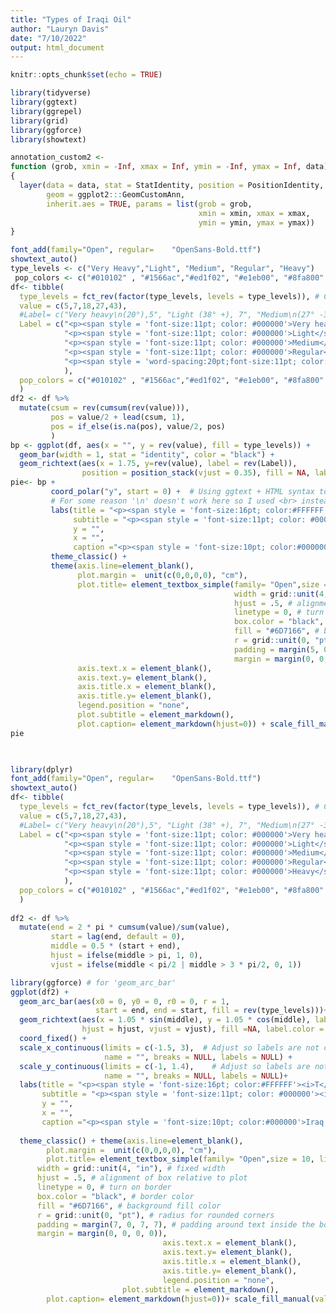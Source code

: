 ```yaml
---
title: "Types of Iraqi Oil"
author: "Lauryn Davis"
date: "7/10/2022"
output: html_document
---
```


```r
knitr::opts_chunk$set(echo = TRUE)
```
```r
library(tidyverse)
library(ggtext)
library(ggrepel)
library(grid)
library(ggforce)
library(showtext)

```

```r
annotation_custom2 <- 
function (grob, xmin = -Inf, xmax = Inf, ymin = -Inf, ymax = Inf, data) 
{
  layer(data = data, stat = StatIdentity, position = PositionIdentity, 
        geom = ggplot2:::GeomCustomAnn,
        inherit.aes = TRUE, params = list(grob = grob, 
                                          xmin = xmin, xmax = xmax, 
                                          ymin = ymin, ymax = ymax))
}

font_add(family="Open", regular=    "OpenSans-Bold.ttf")
showtext_auto()
type_levels <- c("Very Heavy","Light", "Medium", "Regular", "Heavy")
 pop_colors <- c("#010102" , "#1566ac","#ed1f02", "#e1eb00", "#8fa800" )
df<- tibble(
  type_levels = fct_rev(factor(type_levels, levels = type_levels)), # Convert to factor, then reverse the ordering with fct_rev.
  value = c(5,7,18,27,43), 
  #Label= c("Very heavy\n(20°),5", "Light (38° +), 7", "Medium\n(27° -33°),\n18", "Regular (34° -37°),\n27", "Heavy (20° -26°),\n43"),
  Label = c("<p><span style = 'font-size:11pt; color: #000000'>Very heavy</span></p><p><span style = 'font-size:11pt; color: #0c64a4'>(20°)</span><span style = 'font-size:11pt; color: #000000'>, 5</span></p>",
            "<p><span style = 'font-size:11pt; color: #000000'>Light</span><span style = 'font-size:11pt; color: #0c64a4'> (38° +)</span><span style = 'font-size:11pt; color: #000000'>, 7</span></p>",
            "<p><span style = 'font-size:11pt; color: #000000'>Medium</span></p><p><span style = 'font-size:11pt; color: #0c64a4'>(27°-33°),</span></p><p><span style = 'font-size:11pt; color: #000000'>18</span></p>",
            "<p><span style = 'font-size:11pt; color: #000000'>Regular</span><span style = 'font-size:11pt; color: #0c64a4'> (34°-47°),</span></p><p><span style = 'font-size:11pt; color: #000000'>27</span></p>",
            "<p><span style = 'word-spacing:20pt;font-size:11pt; color: #000000'> ---Heavy    </span><span style = 'font-size:11pt; color: #0c64a4'>(20°-26°)</span></p><p><span style = 'font-size:11pt; color: #000000'>-----43</span></p>"
            ),
  pop_colors = c("#010102" , "#1566ac","#ed1f02", "#e1eb00", "#8fa800" )
  )
df2 <- df %>%
  mutate(csum = rev(cumsum(rev(value))), 
         pos = value/2 + lead(csum, 1),
         pos = if_else(is.na(pos), value/2, pos)
         )
bp <- ggplot(df, aes(x = "", y = rev(value), fill = type_levels)) +
  geom_bar(width = 1, stat = "identity", color = "black") +
  geom_richtext(aes(x = 1.75, y=rev(value), label = rev(Label)),
                position = position_stack(vjust = 0.35), fill = NA, label.color = NA)
pie<- bp +
         coord_polar("y", start = 0) +  # Using ggtext + HTML syntax to color text
         # For some reason '\n' doesn't work here so I used <br> instead.
         labs(title = "<p><span style = 'font-size:16pt; color:#FFFFFF'><i>T</span><span style = 'font-size:11pt; color:#FFFFFF'>YPES</span><span style = 'font-size:16pt; color:#FFFFFF'> O</span><span style = 'font-size:11pt; color:#FFFFFF'>F</span><span style = 'font-size:16pt; color:#FFFFFF'> I</span><span style = 'font-size:11pt; color:#FFFFFF'>RAQI</span><span style = 'font-size:16pt; color:#FFFFFF'> O</span><span style = 'font-size:11pt; color:#FFFFFF'>IL<sup>a</sup></span></p>",
              subtitle = "<p><span style = 'font-size:11pt; color: #000000'><i>Percent</p><p></p><p><span style = 'font-size:11pt; color:#0c64a4'>Numbers in Parenthesis are American</p><p><span style= 'font-size 11pt; color: #0c64a4'> Petroleum Institute (API) degrees gravity.<sup>b</sup></span></p>",
              y = "",
              x = "",
              caption ="<p><span style = 'font-size:10pt; color:#000000'>Iraq markets two crude blends: 60 percent</p><p><span style = 'font-size:10pt; color:#000000'>of exports is Basrah Light (34.4° API) and</p><p><span style = 'font-size:10pt; color:#000000'>40 percent is Kirkuk(37° API).</p><p><span style = 'font-size:10pt; color:#000000'>API gravity is a measure of crude oil density,</p><p><span style = 'font-size:10pt; color:#000000'>with higher numbers denoting lighter, more</p><p><span style = 'font-size:10pt; color:#000000'>valuable crude oil</p></span>") +
         theme_classic() +
         theme(axis.line=element_blank(),
               plot.margin =  unit(c(0,0,0,0), "cm"),
               plot.title= element_textbox_simple(family= "Open",size = 10, lineheight = 0, 
                                                  width = grid::unit(4, "in"), # fixed width
                                                  hjust = .5, # alignment of box relative to plot
                                                  linetype = 0, # turn on border
                                                  box.color = "black", # border color
                                                  fill = "#6D7166", # background fill color
                                                  r = grid::unit(0, "pt"), # radius for rounded corners
                                                  padding = margin(5, 0, 5, 5), # padding around text inside the box
                                                  margin = margin(0, 0, 30, 0)),
               axis.text.x = element_blank(),
               axis.text.y= element_blank(),
               axis.title.x = element_blank(),
               axis.title.y= element_blank(),
               legend.position = "none",
               plot.subtitle = element_markdown(),
               plot.caption= element_markdown(hjust=0)) + scale_fill_manual(values=pop_colors)
pie

  
```
```r
library(dplyr)
font_add(family="Open", regular= 	"OpenSans-Bold.ttf")
showtext_auto()
df<- tibble(
  type_levels = fct_rev(factor(type_levels, levels = type_levels)), # Convert to factor, then reverse the ordering with fct_rev.
  value = c(5,7,18,27,43), 
  #Label= c("Very heavy\n(20°),5", "Light (38° +), 7", "Medium\n(27° -33°),\n18", "Regular (34° -37°),\n27", "Heavy (20° -26°),\n43"),
  Label = c("<p><span style = 'font-size:11pt; color: #000000'>Very heavy</span></p><p><span style = 'font-size:11pt; color: #0c64a4'>(20°)</span><span style = 'font-size:11pt; color: #000000'>, 5</span></p>",
            "<p><span style = 'font-size:11pt; color: #000000'>Light</span><span style = 'font-size:11pt; color: #0c64a4'> (38° +)</span><span style = 'font-size:11pt; color: #000000'>, 7</span></p>",
            "<p><span style = 'font-size:11pt; color: #000000'>Medium</span></p><p><span style = 'font-size:11pt; color: #0c64a4'>(27°-33°),</span></p><p><span style = 'font-size:11pt; color: #000000'>18</span></p>",
            "<p><span style = 'font-size:11pt; color: #000000'>Regular</span><span style = 'font-size:11pt; color: #0c64a4'> (34°-47°),</span></p><p><span style = 'font-size:11pt; color: #000000'>27</span></p>",
            "<p><span style = 'font-size:11pt; color: #000000'>Heavy</span><span style = 'font-size:11pt; color: #0c64a4'>(20°-26°)</span></p><p><span style = 'font-size:11pt; color: #000000'>43</span></p>"
            ),
  pop_colors = c("#010102" , "#1566ac","#ed1f02", "#e1eb00", "#8fa800" )
  )
  
df2 <- df %>% 
  mutate(end = 2 * pi * cumsum(value)/sum(value),
         start = lag(end, default = 0),
         middle = 0.5 * (start + end),
         hjust = ifelse(middle > pi, 1, 0),
         vjust = ifelse(middle < pi/2 | middle > 3 * pi/2, 0, 1))

library(ggforce) # for 'geom_arc_bar'
ggplot(df2) + 
  geom_arc_bar(aes(x0 = 0, y0 = 0, r0 = 0, r = 1,
                   start = end, end = start, fill = rev(type_levels)))+
  geom_richtext(aes(x = 1.05 * sin(middle), y = 1.05 * cos(middle), label = Label,
                hjust = hjust, vjust = vjust), fill =NA, label.color = NA) +
  coord_fixed() +
  scale_x_continuous(limits = c(-1.5, 3),  # Adjust so labels are not cut off
                     name = "", breaks = NULL, labels = NULL) +
  scale_y_continuous(limits = c(-1, 1.4),    # Adjust so labels are not cut off
                     name = "", breaks = NULL, labels = NULL)+
  labs(title = "<p><span style = 'font-size:16pt; color:#FFFFFF'><i>T</span><span style = 'font-size:11pt; color:#FFFFFF'>YPES</span><span style = 'font-size:16pt; color:#FFFFFF'> O</span><span style = 'font-size:11pt; color:#FFFFFF'>F</span><span style = 'font-size:16pt; color:#FFFFFF'> I</span><span style = 'font-size:11pt; color:#FFFFFF'>RAQI</span><span style = 'font-size:16pt; color:#FFFFFF'> O</span><span style = 'font-size:11pt; color:#FFFFFF'>IL<sup>a</sup></span></p>",
       subtitle = "<p><span style = 'font-size:11pt; color: #000000'><i>Percent</p><p></p><p><span style = 'font-size:11pt; color:#0c64a4'>Numbers in Parenthesis are American</p><p><span style= 'font-size 11pt; color: #0c64a4'> Petroleum Institute (API) degrees gravity.<sup>b</sup></span></p>",
       y = "",
       x = "",
       caption ="<p><span style = 'font-size:10pt; color:#000000'>Iraq markets two crude blends: 60 percent</p><p><span style = 'font-size:10pt; color:#000000'>of exports is Basrah Light (34.4° API) and</p><p><span style = 'font-size:10pt; color:#000000'>40 percent is Kirkuk(37° API).</p><p><span style = 'font-size:10pt; color:#000000'>API gravity is a measure of crude oil density,</p><p><span style = 'font-size:10pt; color:#000000'>with higher numbers denoting lighter, more</p><p><span style = 'font-size:10pt; color:#000000'>valuable crude oil</p></span>")+
       
  theme_classic() + theme(axis.line=element_blank(),
        plot.margin =  unit(c(0,0,0,0), "cm"),
        plot.title= element_textbox_simple(family= "Open",size = 10, lineheight = 2, 
      width = grid::unit(4, "in"), # fixed width
      hjust = .5, # alignment of box relative to plot
      linetype = 0, # turn on border
      box.color = "black", # border color
      fill = "#6D7166", # background fill color
      r = grid::unit(0, "pt"), # radius for rounded corners
      padding = margin(7, 0, 7, 7), # padding around text inside the box
      margin = margin(0, 0, 0, 0)),
                                  axis.text.x = element_blank(),
                                  axis.text.y= element_blank(),
                                  axis.title.x = element_blank(),
                                  axis.title.y= element_blank(),
                                  legend.position = "none",
                         plot.subtitle = element_markdown(),
        plot.caption= element_markdown(hjust=0))+ scale_fill_manual(values= pop_colors)
  
```


